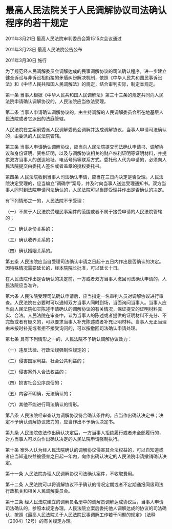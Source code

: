 # 最高人民法院关于人民调解协议司法确认程序的若干规定

2011年3月21日 最高人民法院审判委员会第1515次会议通过

2011年3月23日 最高人民法院公告公布

2011年3月30日 施行

  

为了规范经人民调解委员会调解达成的民事调解协议的司法确认程序，进一步建立健全诉讼与非诉讼相衔接的矛盾纠纷解决机制，依照《中华人民共和国民事诉讼法》和《中华人民共和国人民调解法》的规定，结合审判实际，制定本规定。

第一条 当事人根据《中华人民共和国人民调解法》第三十三条的规定共同向人民法院申请确认调解协议的，人民法院应当依法受理。

第二条 当事人申请确认调解协议的，由主持调解的人民调解委员会所在地基层人民法院或者它派出的法庭管辖。

人民法院在立案前委派人民调解委员会调解并达成调解协议，当事人申请司法确认的，由委派的人民法院管辖。

第三条 当事人申请确认调解协议，应当向人民法院提交司法确认申请书、调解协议和身份证明、资格证明，以及与调解协议相关的财产权利证明等证明材料，并提供双方当事人的送达地址、电话号码等联系方式。委托他人代为申请的，必须向人民法院提交由委托人签名或者盖章的授权委托书。

第四条 人民法院收到当事人司法确认申请，应当在三日内决定是否受理。人民法院决定受理的，应当编立“调确字”案号，并及时向当事人送达受理通知书。双方当事人同时到法院申请司法确认的，人民法院可以当即受理并作出是否确认的决定。

有下列情形之一的，人民法院不予受理：

（一）不属于人民法院受理民事案件的范围或者不属于接受申请的人民法院管辖的；

（二）确认身份关系的；

（三）确认收养关系的；

（四）确认婚姻关系的。

第五条 人民法院应当自受理司法确认申请之日起十五日内作出是否确认的决定。因特殊情况需要延长的，经本院院长批准，可以延长十日。

在人民法院作出是否确认的决定前，一方或者双方当事人撤回司法确认申请的，人民法院应当准许。

第六条 人民法院受理司法确认申请后，应当指定一名审判人员对调解协议进行审查。人民法院在必要时可以通知双方当事人同时到场，当面询问当事人。当事人应当向人民法院如实陈述申请确认的调解协议的有关情况，保证提交的证明材料真实、合法。人民法院在审查中，认为当事人的陈述或者提供的证明材料不充分、不完备或者有疑义的，可以要求当事人补充陈述或者补充证明材料。当事人无正当理由未按时补充或者拒不接受询问的，可以按撤回司法确认申请处理。

第七条 具有下列情形之一的，人民法院不予确认调解协议效力：

（一）违反法律、行政法规强制性规定的；

（二）侵害国家利益、社会公共利益的；

（三）侵害案外人合法权益的；

（四）损害社会公序良俗的；

（五）内容不明确，无法确认的；

（六）其他不能进行司法确认的情形。

第八条 人民法院经审查认为调解协议符合确认条件的，应当作出确认决定书；决定不予确认调解协议效力的，应当作出不予确认决定书。

第九条 人民法院依法作出确认决定后，一方当事人拒绝履行或者未全部履行的，对方当事人可以向作出确认决定的人民法院申请强制执行。

第十条 案外人认为经人民法院确认的调解协议侵害其合法权益的，可以自知道或者应当知道权益被侵害之日起一年内，向作出确认决定的人民法院申请撤销确认决定。

第十一条 人民法院办理人民调解协议司法确认案件，不收取费用。

第十二条 人民法院可以将调解协议不予确认的情况定期或者不定期通报同级司法行政机关和相关人民调解委员会。

第十三条 经人民法院建立的调解员名册中的调解员调解达成协议后，当事人申请司法确认的，参照本规定办理。人民法院立案后委托他人调解达成的协议的司法确认，按照《最高人民法院关于人民法院民事调解工作若干问题的规定》（法释〔2004〕12号）的有关规定办理。